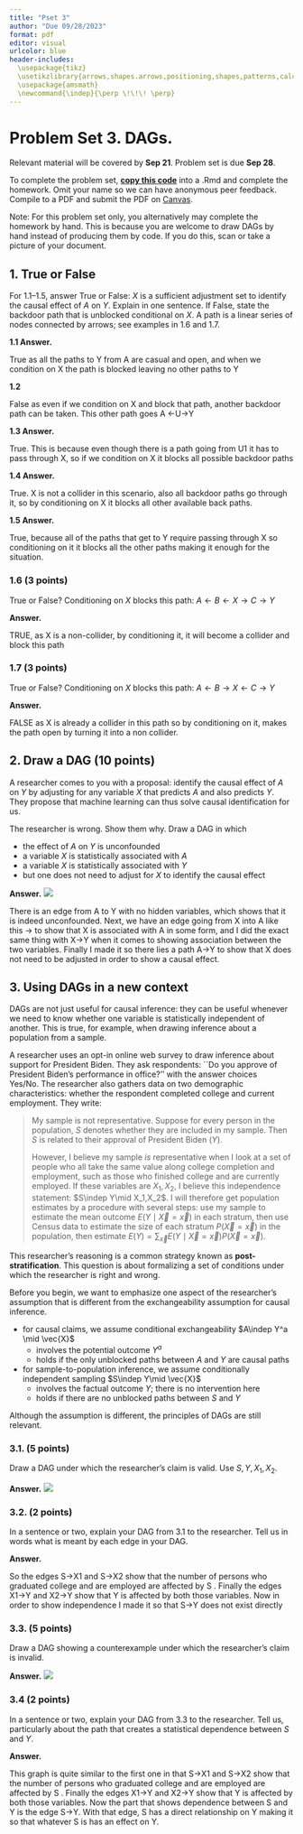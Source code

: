 ```yaml
---
title: "Pset 3"
author: "Due 09/28/2023"
format: pdf
editor: visual
urlcolor: blue
header-includes:
  \usepackage{tikz}
  \usetikzlibrary{arrows,shapes.arrows,positioning,shapes,patterns,calc}
  \usepackage{amsmath}
  \newcommand{\indep}{\perp \!\!\! \perp}
---
```


# Problem Set 3. DAGs.

Relevant material will be covered by **Sep 21**. Problem set is due **Sep 28**.

To complete the problem set, [**copy this code**](https://raw.githubusercontent.com/causal3900/causal3900.github.io/main/assets/psets/pset3_download.Rmd) into a .Rmd and complete the homework. Omit your name so we can have anonymous peer feedback. Compile to a PDF and submit the PDF on [Canvas](https://canvas.cornell.edu/courses/57329).

Note: For this problem set only, you alternatively may complete the homework by hand. This is because you are welcome to draw DAGs by hand instead of producing them by code. If you do this, scan or take a picture of your document.

## 1. True or False

For 1.1--1.5, answer True or False: $X$ is a sufficient adjustment set to identify the causal effect of $A$ on $Y$. Explain in one sentence. If False, state the backdoor path that is unblocked conditional on $X$. A path is a linear series of nodes connected by arrows; see examples in 1.6 and 1.7.

**1.1 Answer.**

True as all the paths to Y from A are casual and open, and when we condition on X the path is blocked leaving no other paths to Y

**1.2**

False as even if we condition on X and block that path, another backdoor path can be taken. This other path goes A \<-U-\>Y

**1.3 Answer.**

True. This is because even though there is a path going from U1 it has to pass through X, so if we condition on X it blocks all possible backdoor paths

**1.4 Answer.**

True. X is not a collider in this scenario, also all backdoor paths go through it, so by conditioning on X it blocks all other available back paths.

**1.5 Answer.**

True, because all of the paths that get to Y require passing through X so conditioning on it it blocks all the other paths making it enough for the situation.

### 1.6 (3 points)

True or False? Conditioning on $X$ blocks this path: $A\leftarrow B \leftarrow X \rightarrow C \rightarrow Y$

**Answer.**

TRUE, as X is a non-collider, by conditioning it, it will become a collider and block this path

### 1.7 (3 points)

True or False? Conditioning on $X$ blocks this path: $A\leftarrow B \rightarrow X \leftarrow C \rightarrow Y$

**Answer.**

FALSE as X is already a collider in this path so by conditioning on it, makes the path open by turning it into a non collider.

## 2. Draw a DAG (10 points)

A researcher comes to you with a proposal: identify the causal effect of $A$ on $Y$ by adjusting for any variable $X$ that predicts $A$ and also predicts $Y$. They propose that machine learning can thus solve causal identification for us.

The researcher is wrong. Show them why. Draw a DAG in which

-   the effect of $A$ on $Y$ is unconfounded
-   a variable $X$ is statistically associated with $A$
-   a variable $X$ is statistically associated with $Y$
-   but one does not need to adjust for $X$ to identify the causal effect

**Answer.** ![](fig1.jpg)

There is an edge from A to Y with no hidden variables, which shows that it is indeed unconfounded. Next, we have an edge going from X into A like this -\> to show that X is associated with A in some form, and I did the exact same thing with X-\>Y when it comes to showing association between the two variables. Finally I made it so there lies a path A-\>Y to show that X does not need to be adjusted in order to show a causal effect.

## 3. Using DAGs in a new context

DAGs are not just useful for causal inference: they can be useful whenever we need to know whether one variable is statistically independent of another. This is true, for example, when drawing inference about a population from a sample.

A researcher uses an opt-in online web survey to draw inference about support for President Biden. They ask respondents: \`\`Do you approve of President Biden's performance in office?'' with the answer choices Yes/No. The researcher also gathers data on two demographic characteristics: whether the respondent completed college and current employment. They write:

> My sample is not representative. Suppose for every person in the population, $S$ denotes whether they are included in my sample. Then $S$ is related to their approval of President Biden ($Y$).
>
> However, I believe my sample *is* representative when I look at a set of people who all take the same value along college completion and employment, such as those who finished college and are currently employed. If these variables are $X_1,X_2$, I believe this independence statement: $S\indep Y\mid X_1,X_2$. I will therefore get population estimates by a procedure with several steps: use my sample to estimate the mean outcome $E(Y\mid \vec{X} = \vec{x})$ in each stratum, then use Census data to estimate the size of each stratum $P(\vec{X} = \vec{x})$ in the population, then estimate $E(Y) = \sum_{\vec{x}}E(Y\mid \vec{X} = \vec{x})P(\vec{X} = \vec{x})$.

This researcher's reasoning is a common strategy known as **post-stratification**. This question is about formalizing a set of conditions under which the researcher is right and wrong.

Before you begin, we want to emphasize one aspect of the researcher's assumption that is different from the exchangeability assumption for causal inference.

-   for causal claims, we assume conditional exchangeability $A\indep Y^a \mid \vec{X}$
    -   involves the potential outcome $Y^a$
    -   holds if the only unblocked paths between $A$ and $Y$ are causal paths
-   for sample-to-population inference, we assume conditionally independent sampling $S\indep Y\mid \vec{X}$
    -   involves the factual outcome $Y$; there is no intervention here
    -   holds if there are no unblocked paths between $S$ and $Y$

Although the assumption is different, the principles of DAGs are still relevant.

### 3.1. (5 points)

Draw a DAG under which the researcher's claim is valid. Use $S,Y,X_1,X_2$.

**Answer.** ![](fig2.jpg)

### 3.2. (2 points)

In a sentence or two, explain your DAG from 3.1 to the researcher. Tell us in words what is meant by each edge in your DAG.

**Answer.**

So the edges S-\>X1 and S-\>X2 show that the number of persons who graduated college and are employed are affected by S . Finally the edges X1-\>Y and X2-\>Y show that Y is affected by both those variables. Now in order to show independence I made it so that S-\>Y does not exist directly

### 3.3. (5 points)

Draw a DAG showing a counterexample under which the researcher's claim is invalid.

**Answer.** ![](fig3.jpg)

### 3.4 (2 points)

In a sentence or two, explain your DAG from 3.3 to the researcher. Tell us, particularly about the path that creates a statistical dependence between $S$ and $Y$.

**Answer.**

This graph is quite similar to the first one in that S-\>X1 and S-\>X2 show that the number of persons who graduated college and are employed are affected by S . Finally the edges X1-\>Y and X2-\>Y show that Y is affected by both those variables. Now the part that shows dependence between S and Y is the edge S-\>Y. With that edge, S has a direct relationship on Y making it so that whatever S is has an effect on Y.
